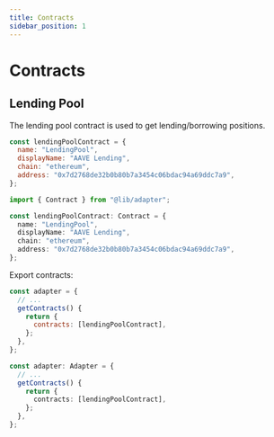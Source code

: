 ```yaml
---
title: Contracts
sidebar_position: 1
---
```



# Contracts

## Lending Pool

The lending pool contract is used to get lending/borrowing positions.

<Tabs>
<TabItem value="js" label="JavaScript">

```js title="/src/adapters/aave-v2-tuto/index.js"
const lendingPoolContract = {
  name: "LendingPool",
  displayName: "AAVE Lending",
  chain: "ethereum",
  address: "0x7d2768de32b0b80b7a3454c06bdac94a69ddc7a9",
};
```

</TabItem>
<TabItem value="ts" label="Typescript">

```ts title="/src/adapters/aave-v2-tuto/index.js"
import { Contract } from "@lib/adapter";

const lendingPoolContract: Contract = {
  name: "LendingPool",
  displayName: "AAVE Lending",
  chain: "ethereum",
  address: "0x7d2768de32b0b80b7a3454c06bdac94a69ddc7a9",
};
```

</TabItem>
</Tabs>

Export contracts:

<Tabs>
<TabItem value="js" label="JavaScript">

```js title="/src/adapters/aave-v2-tuto/index.js"
const adapter = {
  // ...
  getContracts() {
    return {
      contracts: [lendingPoolContract],
    };
  },
};
```

</TabItem>
<TabItem value="ts" label="Typescript">

```ts title="/src/adapters/aave-v2-tuto/index.js"
const adapter: Adapter = {
  // ...
  getContracts() {
    return {
      contracts: [lendingPoolContract],
    };
  },
};
```

</TabItem>
</Tabs>
